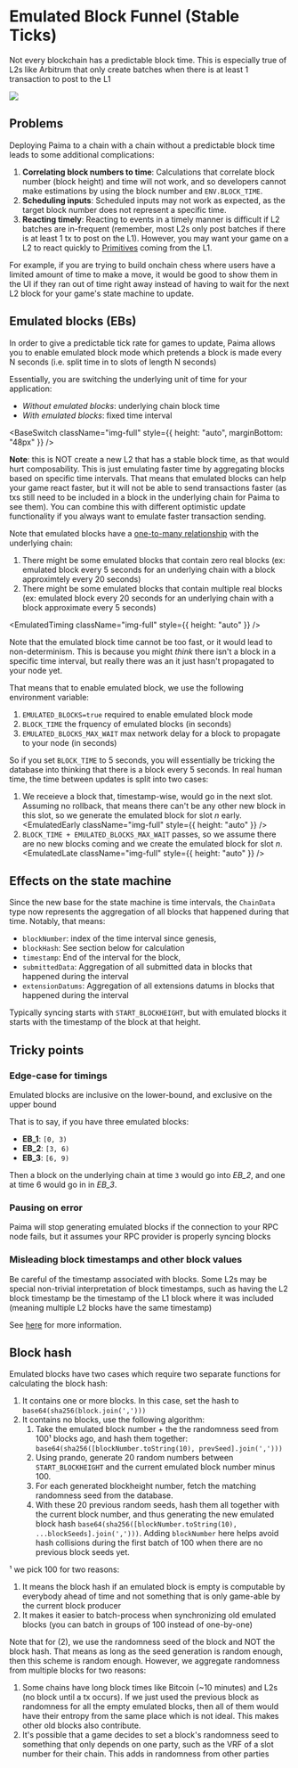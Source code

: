 
# Emulated Block Funnel (Stable Ticks)

Not every blockchain has a predictable block time. This is especially true of L2s like Arbitrum that only create batches when there is at least 1 transaction to post to the L1

<img src={PaimaLayers} className="img-full" />

## Problems

Deploying Paima to a chain with a chain without a predictable block time leads to some additional complications:

1. **Correlating block numbers to time**: Calculations that correlate block number (block height) and time will not work, and so developers cannot make estimations by using the block number and `ENV.BLOCK_TIME`.
1. **Scheduling inputs**: Scheduled inputs may not work as expected, as the target block number does not represent a specific time.
1. **Reacting timely**: Reacting to events in a timely manner is difficult if L2 batches are in-frequent (remember, most L2s only post batches if there is at least 1 tx to post on the L1). However, you may want your game on a L2 to react quickly to [Primitives](../10-primitive-catalogue/1-introduction.md) coming from the L1.

For example, if you are trying to build onchain chess where users have a limited amount of time to make a move, it would be good to show them in the UI if they ran out of time right away instead of having to wait for the next L2 block for your game's state machine to update.

## Emulated blocks (EBs)

In order to give a predictable tick rate for games to update, Paima allows you to enable emulated block mode which pretends a block is made every N seconds (i.e. split time in to slots of length N seconds)

Essentially, you are switching the underlying unit of time for your application:

- _Without emulated blocks_: underlying chain block time
- _With emulated blocks_: fixed time interval

<BaseSwitch
  className="img-full"
  style={{ height: "auto", marginBottom: "48px" }}
/>

**Note**: this is NOT create a new L2 that has a stable block time, as that would hurt composability. This is just emulating faster time by aggregating blocks based on specific time intervals. That means that emulated blocks can help your game react faster, but it will not be able to send transactions faster (as txs still need to be included in a block in the underlying chain for Paima to see them).
You can combine this with different optimistic update functionality if you always want to emulate faster transaction sending.

Note that emulated blocks have a [one-to-many relationship](<https://en.wikipedia.org/wiki/One-to-many_(data_model)>) with the underlying chain:

1. There might be some emulated blocks that contain zero real blocks (ex: emulated block every 5 seconds for an underlying chain with a block approximtely every 20 seconds)
2. There might be some emulated blocks that contain multiple real blocks (ex: emulated block every 20 seconds for an underlying chain with a block approximate every 5 seconds)

<EmulatedTiming className="img-full" style={{ height: "auto" }} />

Note that the emulated block time cannot be too fast, or it would lead to non-determinism. This is because you might _think_ there isn't a block in a specific time interval, but really there was an it just hasn't propagated to your node yet.

That means that to enable emulated block, we use the following environment variable:

1. `EMULATED_BLOCKS=true` required to enable emulated block mode
1. `BLOCK_TIME` the frquency of emulated blocks (in seconds)
1. `EMULATED_BLOCKS_MAX_WAIT` max network delay for a block to propagate to your node (in seconds)

So if you set `BLOCK_TIME` to 5 seconds, you will essentially be tricking the database into thinking that there is a block every 5 seconds. In real human time, the time between updates is split into two cases:

1. We receieve a block that, timestamp-wise, would go in the next slot. Assuming no rollback, that means there can't be any other new block in this slot, so we generate the emulated block for slot _n_ early.
   <EmulatedEarly className="img-full" style={{ height: "auto" }} />
1. `BLOCK_TIME + EMULATED_BLOCKS_MAX_WAIT` passes, so we assume there are no new blocks coming and we create the emulated block for slot _n_.
   <EmulatedLate className="img-full" style={{ height: "auto" }} />

## Effects on the state machine

Since the new base for the state machine is time intervals, the `ChainData` type now represents the aggregation of all blocks that happened during that time. Notably, that means:

- `blockNumber`: index of the time interval since genesis,
- `blockHash`: See section below for calculation
- `timestamp`: End of the interval for the block,
- `submittedData`: Aggregation of all submitted data in blocks that happened during the interval
- `extensionDatums`: Aggregation of all extensions datums in blocks that happened during the interval

Typically syncing starts with `START_BLOCKHEIGHT`, but with emulated blocks it starts with the timestamp of the block at that height.

## Tricky points

### Edge-case for timings

Emulated blocks are inclusive on the lower-bound, and exclusive on the upper bound

That is to say, if you have three emulated blocks:

- **EB_1**: `[0, 3)`
- **EB_2**: `[3, 6)`
- **EB_3**: `[6, 9)`

Then a block on the underlying chain at time `3` would go into _EB_2_, and one at time 6 would go in in _EB_3_.

### Pausing on error

Paima will stop generating emulated blocks if the connection to your RPC node fails, but it assumes your RPC provider is properly syncing blocks

### Misleading block timestamps and other block values

Be careful of the timestamp associated with blocks. Some L2s may be special non-trivial interpretation of block timestamps, such as having the L2 block timestamp be the timestamp of the L1 block where it was included (meaning multiple L2 blocks have the same timestamp)

See [here](../100-L2-quirks.md) for more information.

## Block hash

Emulated blocks have two cases which require two separate functions for calculating the block hash:

1. It contains one or more blocks. In this case, set the hash to `base64(sha256(block.join(',')))`
2. It contains no blocks, use the following algorithm:
   1. Take the emulated block number + the the randomness seed from 100¹ blocks ago, and hash them together: `base64(sha256([blockNumber.toString(10), prevSeed].join(',')))`
   1. Using prando, generate 20 random numbers between `START_BLOCKHEIGHT` and the current emulated block number minus 100.
   1. For each generated blockheight number, fetch the matching randomness seed from the database.
   1. With these 20 previous random seeds, hash them all together with the current block number, and thus generating the new emulated block hash `base64(sha256([blockNumber.toString(10), ...blockSeeds].join(',')))`. Adding `blockNumber` here helps avoid hash collisions during the first batch of 100 when there are no previous block seeds yet.

¹ we pick 100 for two reasons:

1. It means the block hash if an emulated block is empty is computable by everybody ahead of time and not something that is only game-able by the current block producer
1. It makes it easier to batch-process when synchronizing old emulated blocks (you can batch in groups of 100 instead of one-by-one)

Note that for (2), we use the randomness seed of the block and NOT the block hash. That means as long as the seed generation is random enough, then this scheme is random enough. However, we aggregate randomness from multiple blocks for two reasons:

1. Some chains have long block times like Bitcoin (~10 minutes) and L2s (no block until a tx occurs). If we just used the previous block as randomness for all the empty emulated blocks, then all of them would have their entropy from the same place which is not ideal. This makes other old blocks also contribute.
1. It's possible that a game decides to set a block's randomness seed to something that only depends on one party, such as the VRF of a slot number for their chain. This adds in randomness from other parties
